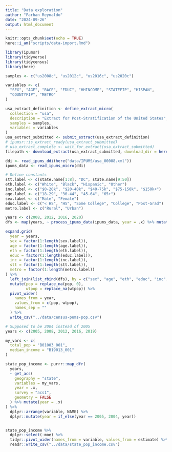 ```yaml
---
title: "Data exploration"
author: "Farhan Reynaldo"
date: "2024-09-26"
output: html_document
---
```


```r
knitr::opts_chunk$set(echo = TRUE)
here::i_am("scripts/data-import.Rmd")
```

```r
library(ipumsr)
library(tidyverse)
library(tidycensus)
library(here)
```


```r
samples <- c("us2008c", "us2012c", "us2016c", "us2020c")

variables <- c(
  "SEX", "AGE", "RACE", "EDUC", "HHINCOME", "STATEFIP", "HISPAN",
  "COUNTYFIP", "METRO"
)

usa_extract_definition <- define_extract_micro(
  collection = "usa",
  description = "Extract for Post-Stratification of the United States",
  samples = samples,
  variables = variables
)
usa_extract_submitted <- submit_extract(usa_extract_definition)
# ipumsr::is_extract_ready(usa_extract_submitted)
# usa_extract_complete <- wait_for_extract(usa_extract_submitted)
filepath <- download_extract(usa_extract_submitted, download_dir = here("data/IPUMS/"))

ddi <- read_ipums_ddi(here("data/IPUMS/usa_00008.xml"))
ipums_data <- read_ipums_micro(ddi)
```

```r
# Define constants
stt.label <- c(state.name[1:8], "DC", state.name[9:50])
eth.label <- c("White", "Black", "Hispanic", "Other")
inc.label <- c("$0-20k", "$20-40k", "$40-75k", "$75-150k", "$150k+")
age.label <- c("18-29", "30-44", "45-64", "65+")
sex.label <- c("Male", "Female")
educ.label <- c("< HS", "HS", "Some College", "College", "Post-Grad")
metro.label <- c("Rural", "Urban")

years <- c(2008, 2012, 2016, 2020)
dfs <- map(years, ~ process_ipums_data(ipums_data, year = .x) %>% mutate(year = .x))

expand.grid(
  year = years,
  sex = factor(1:length(sex.label)),
  age = factor(1:length(age.label)),
  eth = factor(1:length(eth.label)),
  educ = factor(1:length(educ.label)),
  inc = factor(1:length(inc.label)),
  stt = factor(1:length(stt.label)),
  metro = factor(1:length(metro.label))
) %>%
  left_join(list_rbind(dfs), by = c("sex", "age", "eth", "educ", "inc", "metro", "stt", "year")) %>%
  mutate(pop = replace_na(pop, 0),
         wtpop = replace_na(wtpop)) %>% 
  pivot_wider(
    names_from = year, 
    values_from = c(pop, wtpop), 
    names_sep = ""
  ) %>% 
  write_csv("../data/census-pums-pop.csv")
```


```r
# Supposed to be 2004 instead of 2005
years <- c(2005, 2008, 2012, 2016, 2019)

my_vars <- c(
  total_pop = "B01003_001",
  median_income = "B19013_001"
)

state_pop_income <- purrr::map_dfr(
  years,
  ~ get_acs(
    geography = "state",
    variables = my_vars,
    year = .x,
    survey = "acs1",
    geometry = FALSE
  ) %>% mutate(year = .x)
) %>%
  dplyr::arrange(variable, NAME) %>%
  dplyr::mutate(year = if_else(year == 2005, 2004, year))


state_pop_income %>%
  dplyr::select(-moe) %>%
  tidyr::pivot_wider(names_from = variable, values_from = estimate) %>%
  readr::write_csv("../data/state_pop_income.csv")
```

